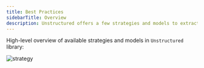 ```yaml
---
title: Best Practices 
sidebarTitle: Overview
description: Unstructured offers a few strategies and models to extract document information. These best practices are intended to provide guidelines to configure the `strategy` and `model` configurations to optimize document information extraction.
---
```


High-level overview of available strategies and models in `Unstructured` library:

![strategy](/img/open-source/strategy.png)